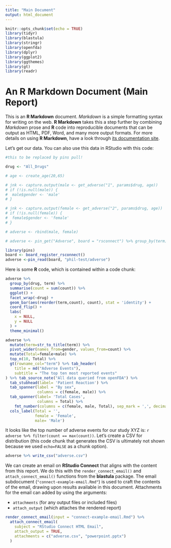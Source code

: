 ```yaml
---
title: "Main Document"
output: html_document
---
```


```r
knitr::opts_chunk$set(echo = TRUE)
library(tidyr)
library(blastula)
library(stringr)
library(openfda)
library(dplyr)
library(ggplot2)
library(ggthemes)
library(gt)
library(readr)
```

# An R Markdown Document (Main Report)

This is an **R Markdown** document. *Markdown* is a simple formatting syntax for writing on the web. **R Markdown** takes this a step further by combining *Markdown* prose and **R** code into reproducible documents that can be output as HTML, PDF, Word, and many more output formats. For more details on using **R Markdown**, have a look through [its documentation site](https://rmarkdown.rstudio.com/docs/).

Let's get our data. You can also use this data in RStudio with this code:


```r
#this to be replaced by pins pull!

drug <- "All_Drugs"

# age <- create_age(20,65)

# jnk <- capture.output(male <- get_adverse("1", params$drug, age))
# if (!is.null(male)) {
#  male$gender <- 'male'
# }

# jnk <- capture.output(female <- get_adverse("2", params$drug, age))
# if (!is.null(female)) {
#  female$gender <- 'female'
# }

# adverse <- rbind(male, female)

# adverse <- pin_get("Adverse", board = "rsconnect") %>% group_by(term) %>% summarise(count = sum(count))

library(pins)
board <- board_register_rsconnect()
adverse <-pin_read(board, "phil-test/adverse")

```

Here is some **R** code, which is contained within a code chunk:

```r

adverse %>%
  group_by(drug, term) %>% 
  summarise(count = sum(count)) %>% 
  ggplot() +
  facet_wrap(~drug) +
  geom_bar(aes(reorder(term,count), count), stat = 'identity') +
  coord_flip() +
  labs(
    x = NULL,
    y = NULL
  ) +
  theme_minimal()

```

```r
adverse %>%  
  mutate(term=str_to_title(term)) %>% 
  pivot_wider(names_from=gender, values_from=count) %>% 
  mutate(Total=female+male) %>% 
  top_n(10, Total) %>% 
  gt(rowname_col="term") %>% tab_header(
    title = md("Adverse Events"),
    subtitle = "The top ten most reported events"
) %>% tab_source_note("All data queried from openFDA") %>% 
  tab_stubhead(label= 'Patient Reaction') %>% 
  tab_spanner(label = "By sex",
              columns = c(female, male)) %>% 
  tab_spanner(label= 'Total Cases',
              columns = Total) %>% 
    fmt_number(columns = c(female, male, Total), sep_mark = ',', decimals=0) %>% 
  cols_label(Total = '',
             female = 'Female',
             male= 'Male')

```


It looks like the top number of adverse events for our study XYZ is: `r adverse %>% filter(count == max(count))`. Let's create a CSV for distribution (this code chunk that generates the CSV is ultimately not shown because we used `echo=FALSE` as a chunk option).

```r
adverse %>% write_csv("adverse.csv")
```

We can create an email on **RStudio Connect** that aligns with the content from this report. We do this with the `render_connect_email()` and `attach_connect_email()` functions from the **blastula** package. The email subdocument (`"connect-example-email.Rmd"`) is used to craft the contents of the email, drawing upon results available in this document. Attachments for the email can added by using the arguments:

- `attachments` (for any output files or included files)
- `attach_output` (which attaches the rendered report)

```r
render_connect_email(input = "connect-example-email.Rmd") %>%
  attach_connect_email(
    subject = "RStudio Connect HTML Email",
    attach_output = TRUE,
    attachments = c("adverse.csv", "powerpoint.pptx")
  )
```

